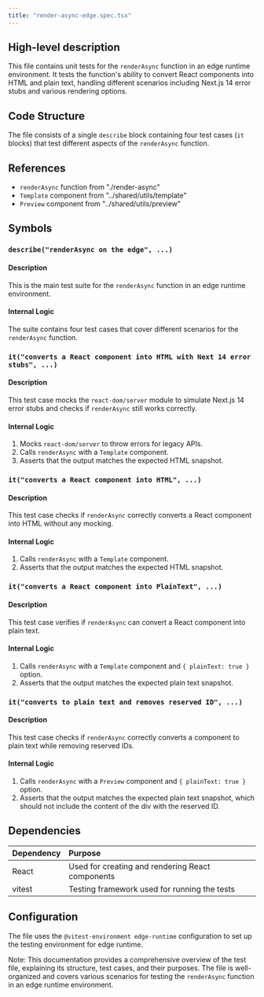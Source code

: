 ```yaml
---
title: "render-async-edge.spec.tsx"
---
```


## High-level description
This file contains unit tests for the `renderAsync` function in an edge runtime environment. It tests the function's ability to convert React components into HTML and plain text, handling different scenarios including Next.js 14 error stubs and various rendering options.

## Code Structure
The file consists of a single `describe` block containing four test cases (`it` blocks) that test different aspects of the `renderAsync` function.

## References
- `renderAsync` function from "./render-async"
- `Template` component from "../shared/utils/template"
- `Preview` component from "../shared/utils/preview"

## Symbols

### `describe("renderAsync on the edge", ...)`
#### Description
This is the main test suite for the `renderAsync` function in an edge runtime environment.

#### Internal Logic
The suite contains four test cases that cover different scenarios for the `renderAsync` function.

### `it("converts a React component into HTML with Next 14 error stubs", ...)`
#### Description
This test case mocks the `react-dom/server` module to simulate Next.js 14 error stubs and checks if `renderAsync` still works correctly.

#### Internal Logic
1. Mocks `react-dom/server` to throw errors for legacy APIs.
2. Calls `renderAsync` with a `Template` component.
3. Asserts that the output matches the expected HTML snapshot.

### `it("converts a React component into HTML", ...)`
#### Description
This test case checks if `renderAsync` correctly converts a React component into HTML without any mocking.

#### Internal Logic
1. Calls `renderAsync` with a `Template` component.
2. Asserts that the output matches the expected HTML snapshot.

### `it("converts a React component into PlainText", ...)`
#### Description
This test case verifies if `renderAsync` can convert a React component into plain text.

#### Internal Logic
1. Calls `renderAsync` with a `Template` component and `{ plainText: true }` option.
2. Asserts that the output matches the expected plain text snapshot.

### `it("converts to plain text and removes reserved ID", ...)`
#### Description
This test case checks if `renderAsync` correctly converts a component to plain text while removing reserved IDs.

#### Internal Logic
1. Calls `renderAsync` with a `Preview` component and `{ plainText: true }` option.
2. Asserts that the output matches the expected plain text snapshot, which should not include the content of the div with the reserved ID.

## Dependencies
| Dependency | Purpose |
|:-----------|:--------|
| React | Used for creating and rendering React components |
| vitest | Testing framework used for running the tests |

## Configuration
The file uses the `@vitest-environment edge-runtime` configuration to set up the testing environment for edge runtime.

Note: This documentation provides a comprehensive overview of the test file, explaining its structure, test cases, and their purposes. The file is well-organized and covers various scenarios for testing the `renderAsync` function in an edge runtime environment.